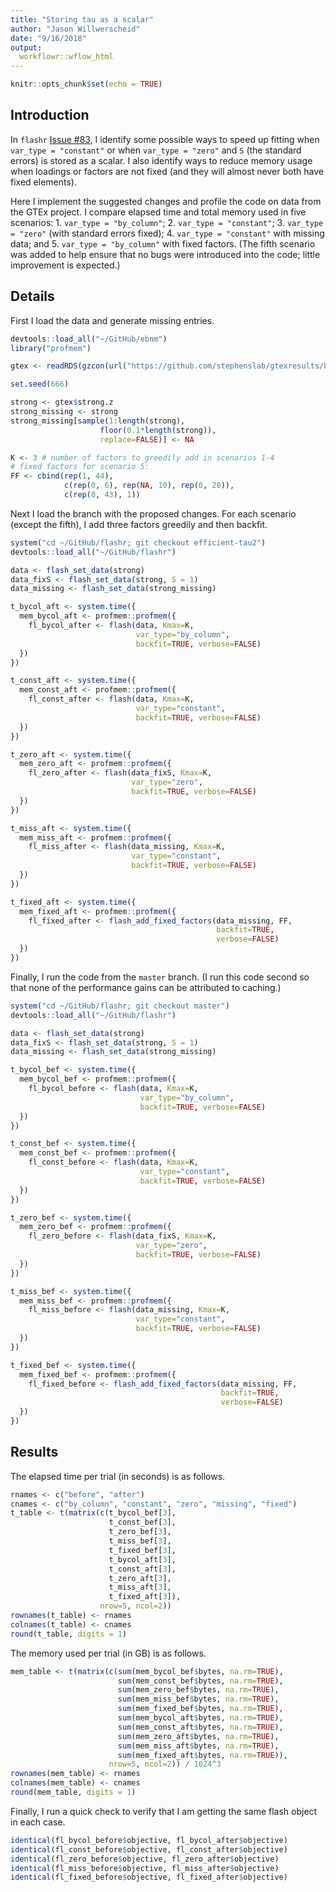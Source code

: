 ```yaml
---
title: "Storing tau as a scalar"
author: "Jason Willwerscheid"
date: "9/16/2018"
output:
  workflowr::wflow_html
---
```


```r
knitr::opts_chunk$set(echo = TRUE)
```

## Introduction

In `flashr` [Issue #83](https://github.com/stephenslab/flashr/issues/83), I identify some possible ways to speed up fitting when `var_type = "constant"` or when `var_type = "zero"` and `S` (the standard errors) is stored as a scalar. I also identify ways to reduce memory usage when loadings or factors are not fixed (and they will almost never both have fixed elements).

Here I implement the suggested changes and profile the code on data from the GTEx project. I compare elapsed time and total memory used in five scenarios: 1. `var_type = "by_column"`; 2. `var_type = "constant"`; 3. `var_type = "zero"` (with standard errors fixed); 4. `var_type = "constant"` with missing data; and 5. `var_type = "by_column"` with fixed factors. (The fifth scenario was added to help ensure that no bugs were introduced into the code; little improvement is expected.)

## Details

First I load the data and generate missing entries.

```r
devtools::load_all("~/GitHub/ebnm")
library("profmem")

gtex <- readRDS(gzcon(url("https://github.com/stephenslab/gtexresults/blob/master/data/MatrixEQTLSumStats.Portable.Z.rds?raw=TRUE")))

set.seed(666)

strong <- gtex$strong.z
strong_missing <- strong
strong_missing[sample(1:length(strong), 
                    floor(0.1*length(strong)), 
                    replace=FALSE)] <- NA

K <- 3 # number of factors to greedily add in scenarios 1-4
# fixed factors for scenario 5:
FF <- cbind(rep(1, 44),
            c(rep(0, 6), rep(NA, 10), rep(0, 28)),
            c(rep(0, 43), 1))
```

Next I load the branch with the proposed changes. For each scenario (except the fifth), I add three factors greedily and then backfit.

```r
system("cd ~/GitHub/flashr; git checkout efficient-tau2")
devtools::load_all("~/GitHub/flashr")

data <- flash_set_data(strong)
data_fixS <- flash_set_data(strong, S = 1)
data_missing <- flash_set_data(strong_missing)

t_bycol_aft <- system.time({
  mem_bycol_aft <- profmem::profmem({
    fl_bycol_after <- flash(data, Kmax=K,
                            var_type="by_column",
                            backfit=TRUE, verbose=FALSE)
  })
})

t_const_aft <- system.time({
  mem_const_aft <- profmem::profmem({
    fl_const_after <- flash(data, Kmax=K,
                            var_type="constant",
                            backfit=TRUE, verbose=FALSE)
  })
})

t_zero_aft <- system.time({
  mem_zero_aft <- profmem::profmem({
    fl_zero_after <- flash(data_fixS, Kmax=K, 
                           var_type="zero",
                           backfit=TRUE, verbose=FALSE)
  })
})

t_miss_aft <- system.time({
  mem_miss_aft <- profmem::profmem({
    fl_miss_after <- flash(data_missing, Kmax=K, 
                           var_type="constant",
                           backfit=TRUE, verbose=FALSE)
  })
})

t_fixed_aft <- system.time({
  mem_fixed_aft <- profmem::profmem({
    fl_fixed_after <- flash_add_fixed_factors(data_missing, FF,
                                              backfit=TRUE,
                                              verbose=FALSE)
  })
})
```

Finally, I run the code from the `master` branch. (I run this code second so that none of the performance gains can be attributed to caching.)

```r
system("cd ~/GitHub/flashr; git checkout master")
devtools::load_all("~/GitHub/flashr")

data <- flash_set_data(strong)
data_fixS <- flash_set_data(strong, S = 1)
data_missing <- flash_set_data(strong_missing)

t_bycol_bef <- system.time({
  mem_bycol_bef <- profmem::profmem({
    fl_bycol_before <- flash(data, Kmax=K,
                             var_type="by_column",
                             backfit=TRUE, verbose=FALSE)
  })
})

t_const_bef <- system.time({
  mem_const_bef <- profmem::profmem({
    fl_const_before <- flash(data, Kmax=K,
                             var_type="constant",
                             backfit=TRUE, verbose=FALSE)
  })
})

t_zero_bef <- system.time({
  mem_zero_bef <- profmem::profmem({
    fl_zero_before <- flash(data_fixS, Kmax=K, 
                            var_type="zero",
                            backfit=TRUE, verbose=FALSE)
  })
})

t_miss_bef <- system.time({
  mem_miss_bef <- profmem::profmem({
    fl_miss_before <- flash(data_missing, Kmax=K, 
                            var_type="constant",
                            backfit=TRUE, verbose=FALSE)
  })
})

t_fixed_bef <- system.time({
  mem_fixed_bef <- profmem::profmem({
    fl_fixed_before <- flash_add_fixed_factors(data_missing, FF, 
                                               backfit=TRUE,
                                               verbose=FALSE)
  })
})
```


## Results

The elapsed time per trial (in seconds) is as follows.

```r
rnames <- c("before", "after")
cnames <- c("by_column", "constant", "zero", "missing", "fixed")
t_table <- t(matrix(c(t_bycol_bef[3], 
                      t_const_bef[3], 
                      t_zero_bef[3], 
                      t_miss_bef[3],
                      t_fixed_bef[3],
                      t_bycol_aft[3], 
                      t_const_aft[3],
                      t_zero_aft[3], 
                      t_miss_aft[3],
                      t_fixed_aft[3]),
                    nrow=5, ncol=2))
rownames(t_table) <- rnames
colnames(t_table) <- cnames
round(t_table, digits = 1)
```

The memory used per trial (in GB) is as follows.

```r
mem_table <- t(matrix(c(sum(mem_bycol_bef$bytes, na.rm=TRUE),
                        sum(mem_const_bef$bytes, na.rm=TRUE),
                        sum(mem_zero_bef$bytes, na.rm=TRUE),
                        sum(mem_miss_bef$bytes, na.rm=TRUE),
                        sum(mem_fixed_bef$bytes, na.rm=TRUE),
                        sum(mem_bycol_aft$bytes, na.rm=TRUE),
                        sum(mem_const_aft$bytes, na.rm=TRUE),
                        sum(mem_zero_aft$bytes, na.rm=TRUE),
                        sum(mem_miss_aft$bytes, na.rm=TRUE),
                        sum(mem_fixed_aft$bytes, na.rm=TRUE)),
                      nrow=5, ncol=2)) / 1024^3
rownames(mem_table) <- rnames
colnames(mem_table) <- cnames
round(mem_table, digits = 1)
```

Finally, I run a quick check to verify that I am getting the same flash object in each case.

```r
identical(fl_bycol_before$objective, fl_bycol_after$objective)
identical(fl_const_before$objective, fl_const_after$objective)
identical(fl_zero_before$objective, fl_zero_after$objective)
identical(fl_miss_before$objective, fl_miss_after$objective)
identical(fl_fixed_before$objective, fl_fixed_after$objective)
```
